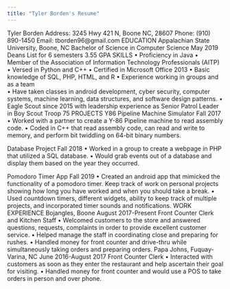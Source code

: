 ```yaml
---
title: "Tyler Borden's Resume"
---
```


Tyler Borden 
Address: 3245 Hwy 421 N, Boone NC, 28607 
Phone: (910) 890-1450 Email: tborden96@gmail.com 
\n EDUCATION Appalachian State University, Boone, NC   Bachelor of Science in Computer Science                 May 2019 Deans List for 6 semesters                  3.55 GPA  SKILLS • Proficiency in Java • Member of the Association of Information Technology Professionals (AITP) • Versed in Python and C++ • Certified in Microsoft Office 2013 
• Basic knowledge of SQL, PHP, HTML, and R 
• Experience working in groups and as a team  
• Have taken classes in android development, cyber security, computer systems, machine learning, data structures, and software design patterns. 
• Eagle Scout since 2015 with leadership experience as Senior Patrol Leader in Boy Scout Troop 75 
PROJECTS Y86 Pipeline Machine Simulator Fall 2017 • Worked with a partner to create a Y-86 Pipeline machine to read assembly code. • Coded in C++ that read assembly code, can read and write to memory, and perform bit twiddling on 64-bit binary numbers. 
 
Database Project Fall 2018 • Worked in a group to create a webpage in PHP that utilized a SQL database. • Would grab events out of a database and display them based on the year they occurred. 
 
Pomodoro Timer App Fall 2019 • Created an android app that mimicked the functionality of a pomodoro timer. Keep track of work on personal projects showing how long you have worked and when you should take a break. • Used countdown timers, different widgets, ability to keep track of multiple projects, and incorporated timer sounds and notifications. WORK EXPERIENCE Bojangles, Boone              August 2017-Present Front Counter Clerk and Kitchen Staff • Welcomed customers to the store and answered questions, requests, complaints in order to provide excellent customer service. • Helped manage the staff in coordinating close and preparing for rushes. • Handled money for front counter and drive-thru while simultaneously taking orders and preparing orders. Papa Johns, Fuquay-Varina, NC         June 2016-August 2017 Front Counter Clerk  • Interacted with customers as soon as they enter the restaurant and help ascertain their goal for visiting. • Handled money for front counter and would use a POS to take orders in person and over phone. 
